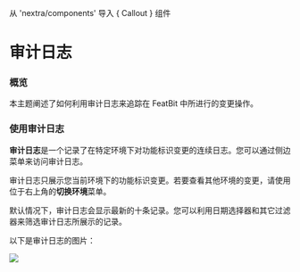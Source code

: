 
从 'nextra/components' 导入 { Callout } 组件

# 审计日志

### 概览

本主题阐述了如何利用审计日志来追踪在 FeatBit 中所进行的变更操作。

### 使用审计日志

**审计日志**是一个记录了在特定环境下对功能标识变更的连续日志。您可以通过侧边菜单来访问审计日志。

审计日志只展示您当前环境下的功能标识变更。若要查看其他环境的变更，请使用位于右上角的**切换环境**菜单。

默认情况下，审计日志会显示最新的十条记录。您可以利用日期选择器和其它过滤器来筛选审计日志所展示的记录。

以下是审计日志的图片：

![](../feature-flags/assets/audit-log/001.webp)
